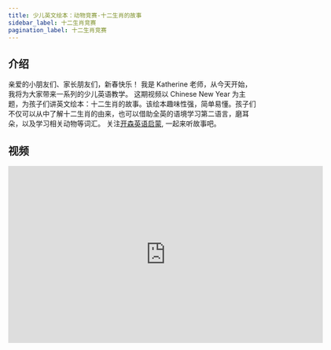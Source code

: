```yaml
---
title: 少儿英文绘本：动物竞赛-十二生肖的故事
sidebar_label: 十二生肖竞赛
pagination_label: 十二生肖竞赛
---
```


## 介绍

亲爱的小朋友们、家长朋友们，新春快乐！
我是 Katherine 老师，从今天开始，我将为大家带来一系列的少儿英语教学。
这期视频以 Chinese New Year 为主题，为孩子们讲英文绘本：十二生肖的故事。该绘本趣味性强，简单易懂。孩子们不仅可以从中了解十二生肖的由来，也可以借助全英的语境学习第二语言，磨耳朵，以及学习相关动物等词汇。
关注[开森英语启蒙](https://space.bilibili.com/20797715), 一起来听故事吧。

## 视频

<iframe
  src="https://player.bilibili.com/player.html?bvid=BV1p3411o7XQ&cid=1&page=1"
  scrolling="no"
  border="0"
  frameborder="no"
  framespacing="0"
  allowfullscreen="true"
  width="640"
  height="360"
></iframe>
